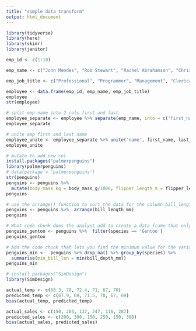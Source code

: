 ```yaml
---
title: "simple data transform"
output: html_document
---
```



```r
library(tidyverse)
library(here)
library(skimr)
library(janitor)
```

```r
emp_id <- c(1:10)

emp_name <- c("John Mendes", "Rob Stewart", "Rachel Abrahamson", "Christy Hickman", "Johnson Harper", "Candace Miller", "Carlson Landy", "Pansy Jordan", "Darius Berry", "Claudia Garcia")

emp_job_title <- c("Professional", "Programmer", "Management", "Clerical", "Developer", "Programmer", "Management", "Clerical", "Developer", "Programmer")

employee <- data.frame(emp_id, emp_name, emp_job_title) 
employee
str(employee)
```


```r
# split emp name into 2 cols first and last
employee_separate <- employee %>% separate(emp_name, into = c('first_name', 'last_name'), sep = ' ')
employee_separate

```

```r
# unite emp first and last name
employee_unite <- employee_separate %>% unite('name', first_name, last_name, sep = ' ')
employee_unite

```


```r
# mutate to add new col
install.packages("palmerpenguins")
library(palmerpenguins)
# data(package = 'palmerpenguins')
str(penguins)
penguins <- penguins %>% 
  mutate(body_mass_kg = body_mass_g/1000, flipper_length_m = flipper_length_mm/1000)
penguins
```

```r
# use the arrange() function to sort the data for the column bill_length_mm in ascending order
penguins <- penguins %>%  arrange(bill_length_mm)
penguins
```

```r
# What code chunk does the analyst add to create a data frame that only includes the Gentoo species? 
penguins_gentoo <- penguins %>%  filter(species == 'Gentoo')
penguins_gentoo
```

```r
# Add the code chunk that lets you find the minimum value for the variable bill_depth_mm 
penguins_min <-  penguins %>% drop_na() %>% group_by(species) %>% 
  summarise(min_bill_len = min(bill_depth_mm))
penguins_min
```

```r
# install.packages("SimDesign")
library(SimDesign)

actual_temp <- c(68.3, 70, 72.4, 71, 67, 70) 
predicted_temp <- c(67.9, 69, 71.5, 70, 67, 69) 
bias(actual_temp, predicted_temp)

```

```r
actual_sales <- c(150, 203, 137, 247, 116, 287) 
predicted_sales <- c(200, 300, 150, 250, 150, 300) 
bias(actual_sales, predicted_sales)

```



